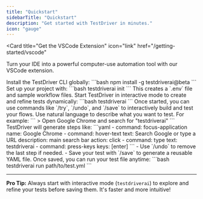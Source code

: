 ```yaml
---
title: "Quickstart"
sidebarTitle: "Quickstart"
description: "Get started with TestDriver in minutes."
icon: "gauge"
---
```


<Card
  title="Get the VSCode Extension"
  icon="link"
  href="/getting-started/vscode"
>
  Turn your IDE into a powerful computer-use automation tool with our VSCode extension.
</Card>

<Steps>

<Step title="Install TestDriver">
Install the TestDriver CLI globally:  
```bash
npm install -g testdriverai@beta
```
</Step>

<Step title="Initialize Your Project">
Set up your project with:  
```bash
testdriverai init
```  
This creates a `.env` file and sample workflow files.
</Step>

<Step title="Run TestDriver in Interactive Mode">
Start TestDriver in interactive mode to create and refine tests dynamically:  
```bash
testdriverai
```  
Once started, you can use commands like `/try`, `/undo`, and `/save` to interactively build and test your flows.
</Step>

<Step title="Define Your Test Steps">
Use natural language to describe what you want to test. For example:  
```
> Open Google Chrome and search for "testdriverai"
```
TestDriver will generate steps like:  
```yaml
- command: focus-application
  name: Google Chrome
- command: hover-text
  text: Search Google or type a URL
  description: main search bar
  action: click
- command: type
  text: testdriverai
- command: press-keys
  keys: [enter]
```
</Step>

<Step title="Refine and Save Your Test">
- Use `/undo` to remove the last step if needed.  
- Save your test with `/save` to generate a reusable YAML file.
</Step>

<Step title="Run Saved Tests">
Once saved, you can run your test file anytime:  
```bash
testdriverai run path/to/test.yml
```
</Step>

</Steps>

---

**Pro Tip:** Always start with interactive mode (`testdriverai`) to explore and refine your tests before saving them. It's faster and more intuitive!
